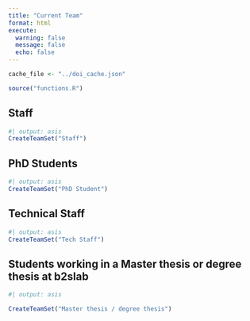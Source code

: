 ```yaml
---
title: "Current Team"
format: html
execute: 
  warning: false
  message: false
  echo: false
---
```


```r
cache_file <- "../doi_cache.json"

source("functions.R")
```

## Staff

```r
#| output: asis
CreateTeamSet("Staff")
```

## PhD Students

```r
#| output: asis
CreateTeamSet("PhD Student")
```

## Technical Staff

```r
#| output: asis
CreateTeamSet("Tech Staff")
```

## Students working in a Master thesis or degree thesis at b2slab

```r
#| output: asis

CreateTeamSet("Master thesis / degree thesis")
```
